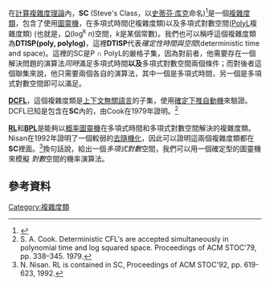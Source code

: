 在[[計算複雜度理論|計算複雜度理論]]內，'''SC''' (Steve's Class，以[[史蒂芬·库克|史蒂芬·库克]]命名)<ref>{{ComplexityZoo|SC|S#sc}}</ref>是一個[[複雜度類|複雜度類]]，包含了使用[[圖靈機|圖靈機]]，在多項式時間([[P_(複雜度)|P]]複雜度類)以及多項式對數空間([[PolyL|PolyL]]複雜度類) (也就是，[[大O符號|O]](log<sup>k</sup> ''n'')空間，''k''是某個常數)。我們也可以稱呼這個複雜度類為'''DTISP(poly, polylog)'''，這裡'''DTISP'''代表''確定性時間與空間''(deterministic time and space)。這裡的SC是P <math>\cap</math> PolyL的嚴格子集，因為對前者，他需要存在一個解決問題的演算法''同時''滿足多項式時間'''以及'''多項式對數空間兩個條件；而對後者這個聯集來說，他只需要兩個各自的演算法，其中一個是多項式時間，另一個是多項式對數空間即可以滿足。

'''[[確定型上下文無關語言|DCFL]]'''，這個複雜度類是[[上下文無關語言|上下文無關語言]]的子集，使用[[確定下推自動機|確定下推自動機]]來驗證。DCFL已知是包含在'''SC'''內的，由Cook在1979年證明。<ref>S. A. Cook. Deterministic CFL's are accepted simultaneously in polynomial time and log squared space. Proceedings of ACM STOC'79, pp. 338–345. 1979.</ref>

'''[[RL_(複雜度)|RL]]'''和'''[[BPL_(複雜度)|BPL]]'''是能夠以[[概率圖靈機|概率圖靈機]]在多項式時間和多項式對數空間解決的複雜度類。Nisan在1992年證明了一個較弱的[[去隨機化|去隨機化]]，因此可以證明這兩個複雜度類都在'''SC'''裡面。<ref>N. Nisan. RL is contained in SC, Proceedings of ACM STOC'92, pp. 619-623, 1992.</ref>換句話說，給出一個''多項式對數''空間，我們可以用一個確定型的圖靈機來模擬 ''對數''空間的機率演算法。

== 參考資料 ==
{{reflist}}


{{複雜度類}}

[[Category:複雜度類|Category:複雜度類]]